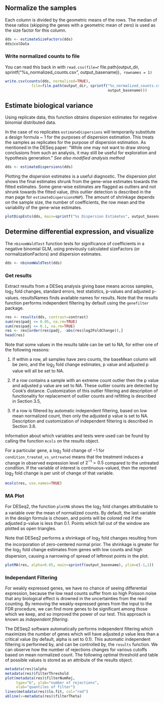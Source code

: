 ## Normalize the samples
Each column is divided by the geometric means of the rows. The median of these ratios (skipping the genes with a geometric mean of zero) is used as the size factor for this column.
```r
dds <- estimateSizeFactors(dds)
dds@colData
```

### Write normalized counts to file
You can read this back in with `read.csv(file=`r file.path(output_dir,
sprintf("%s_normalized_counts.csv", output_basename))`, rownames = 1)`
```r
write.csv(counts(dds, normalized=TRUE), 
            file=file.path(output_dir, sprintf("%s_normalized_counts.csv",
                                               output_basename)))
```


## Estimate biological variance
Using replicate data, this function obtains dispersion estimates for negative binomial distributed data.

In the case of no replicates `estimateDispersions` will temporarily substitute a
design formula ~ 1 for the purposes of dispersion estimation. This treats the
samples as replicates for the purpose of dispersion estimation. As mentioned in
the DESeq paper: "While one may not want to draw strong conclusions from such an
analysis, it may still be useful for exploration and hypothesis generation."
*See also modified analysis method*

```r
dds <- estimateDispersions(dds)
```

Plotting the dispersion estimates is a useful diagnostic. The dispersion plot 
shows the final estimates shrunk from the gene-wise estimates towards the
fitted estimates. Some gene-wise estimates are flagged as outliers and not
shrunk towards the fitted value, (this outlier detection is described in the
man page for `estimateDispersionsMAP`). The amount of shrinkage depends on the
sample size, the number of coefficients, the row mean and the variability of
the gene-wise estimates.

```r
plotDispEsts(dds, main=sprintf("%s Dispersion Estimates", output_basename))
```


## Determine differential expression, and visualize
The `nbinomWaldTest` function tests for significance of coefficients in a negative binomial GLM, using previously calculated sizeFactors (or normalizationFactors) and dispersion estimates.

```r
dds <- nbinomWaldTest(dds)
```


### Get results
Extract results from a DESeq analysis giving base means across samples, log$_2$ fold changes, standard errors, test statistics, p-values and adjusted p-values. resultsNames finds available names for results.  Note that the results function performs independent filtering by default using the `genefilter` package.

```r
res <- results(dds, contrast=contrast)
sum(res$padj <= 0.05, na.rm=TRUE)
sum(res$padj <= 0.1, na.rm=TRUE)
res <- res[order(res$padj, -abs(res$log2FoldChange)),]
head(res)
```

Note that some values in the results table can be set to NA, for either one of the following reasons:

1. If within a row, all samples have zero counts, the baseMean column will be zero, and the log$_2$ fold change estimates, p value and adjusted p value will all be set to NA.

2. If a row contains a sample with an extreme count outlier then the p value and adjusted p value are set to NA. These outlier counts are detected by Cook’s distance. Customization of this outlier filtering and description of functionality for replacement of outlier counts and refitting is described in Section 3.5,

3. If a row is filtered by automatic independent filtering, based on low mean normalized count, then only the adjusted p value is set to NA. Description and customization of independent filtering is described in Section 3.8.

Information about which variables and tests were used can be found by calling
the function `mcols` on the results object.

For a particular gene, a log$_2$ fold change of $−1$ for
`condition_treated_vs_untreated` means that the treatment induces a change in
observed expression level of $2^{−1} = 0.5$ compared to the untreated condition. If
the variable of interest is continuous-valued, then the reported log$_2$ fold
change is per unit of change of that variable.

```r
mcols(res, use.names=TRUE)
```

### MA Plot
For DESeq2, the function `plotMA` shows the log$_2$ fold changes attributable to a
variable over the mean of normalized counts. By default, the last variable in
the design formula is chosen, and points will be colored red if the adjusted
p-value is less than 0.1. Points which fall out of the window are plotted as
open triangles.

Note that DESeq2 performs a shrinkage of log$_2$ fold changes resulting from the incorporation of zero-centered normal prior. The shrinkage is greater for the log$_2$ fold change estimates from genes with low counts and high dispersion, causing a narrowing of spread of leftmost points in the plot.

```r
plotMA(res, alpha=0.05, main=sprintf(output_basename), ylim=c(-1,1))
```


### Independant Filtering
For weakly expressed genes, we have no chance of seeing differential expression, because the low read counts suffer from so high Poisson noise that any biological effect is drowned in the uncertainties from the read counting. By removing the weakly-expressed genes from the input to the FDR procedure, we can find more genes to be significant among those which we keep, and so improved the power of our test. This approach is known as _independent filtering_.

The DESeq2 software automatically performs independent filtering which maximizes the number of genes which will have adjusted $p$ value less than a critical value (by default, alpha is set to 0.1). This automatic independent filtering is performed by, and can be controlled by, the `results` function. We can observe how the number of rejections changes for various cutoffs based on mean normalized count. The following optimal threshold and table of possible values is stored as an attribute of the results object.

```r
metadata(res)$alpha
metadata(res)$filterThreshold
plot(metadata(res)$filterNumRej,
     type="b", ylab="number of rejections",
     xlab="quantiles of filter")
lines(metadata(res)$lo.fit, col="red")
abline(v=metadata(res)$filterTheta)
```

